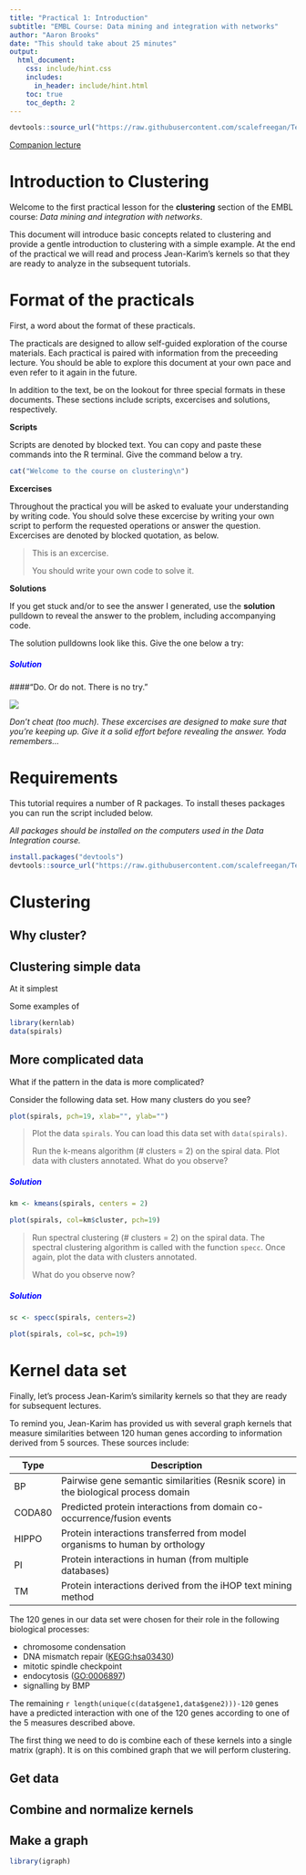 ```yaml
---
title: "Practical 1: Introduction"
subtitle: "EMBL Course: Data mining and integration with networks"
author: "Aaron Brooks"
date: "This should take about 25 minutes"
output: 
  html_document:
    css: include/hint.css
    includes:
      in_header: include/hint.html
    toc: true
    toc_depth: 2
---
```


```r
devtools::source_url("https://raw.githubusercontent.com/scalefreegan/Teaching/master/DataIntegration/scripts/readData.R")
```
[Companion lecture](http://scalefreegan.github.io/Teaching/DataIntegration/lectures/l1.html)

# Introduction to Clustering

Welcome to the first practical lesson for the **clustering** section of the EMBL course: *Data mining and integration with networks*. 

This document will introduce basic concepts related to clustering and provide a gentle introduction to clustering with a simple example. At the end of the practical we will read and process Jean-Karim's kernels so that they are ready to analyze in the subsequent tutorials.

# Format of the practicals

First, a word about the format of these practicals. 

The practicals are designed to allow self-guided exploration of the course materials. Each practical is paired with information from the preceeding lecture. You should be able to explore this document at your own pace and even refer to it again in the future. 

In addition to the text, be on the lookout for three special formats in these documents. These sections include scripts, excercises and solutions, respectively.   

**Scripts**

Scripts are denoted by blocked text. You can copy and paste these commands into the R terminal. Give the command below a try. 

```r
cat("Welcome to the course on clustering\n")
```

**Excercises**

Throughout the practical you will be asked to evaluate your understanding by writing code. You should solve these excercise by writing your own script to perform the requested operations or answer the question. Excercises are denoted by blocked quotation, as below.

> This is an excercise.
>
> You should write your own code to solve it.

**Solutions**

If you get stuck and/or to see the answer I generated, use the **solution** pulldown to reveal the answer to the problem, including accompanying code.

The solution pulldowns look like this. Give the one below a try:

<div id='hint'>
<h5 class="ui-closed" style="color:blue">Solution</h5>
####"Do. Or do not. There is no try."

![](http://a.dilcdn.com/bl/wp-content/uploads/sites/6/2013/11/01-400x225.jpg)
</div>

*Don't cheat (too much). These excercises are designed to make sure that you're keeping up. Give it a solid effort before revealing the answer. Yoda remembers...*

# Requirements

This tutorial requires a number of R packages. To install theses packages you can run the script included below.

*All packages should be installed on the computers used in the Data Integration course.*

```r
install.packages("devtools")
devtools::source_url("https://raw.githubusercontent.com/scalefreegan/Teaching/master/DataIntegration/scripts/installPackages.R")
```
    
# Clustering

## Why cluster?

## Clustering simple data

At it simplest

Some examples of 

```r
library(kernlab)
data(spirals)
```

## More complicated data

What if the pattern in the data is more complicated? 

Consider the following data set. How many clusters do you see?

```r
plot(spirals, pch=19, xlab="", ylab="")
```

> Plot the data `spirals`. You can load this data set with `data(spirals)`.
>
> Run the k-means algorithm (# clusters = 2) on the spiral data. Plot data with clusters annotated. What do you observe?

<div id='hint'>
<h5 class="ui-closed" style="color:blue">Solution</h5>
```r
km <- kmeans(spirals, centers = 2)

plot(spirals, col=km$cluster, pch=19)
```
</div>

> Run spectral clustering (# clusters = 2) on the spiral data. The spectral clustering algorithm is called with the function `specc`. Once again, plot the data with clusters annotated. 
>
> What do you observe now?

<div id='hint'>
<h5 class="ui-closed" style="color:blue">Solution</h5>
```r
sc <- specc(spirals, centers=2)

plot(spirals, col=sc, pch=19)
```
</div>


# Kernel data set

Finally, let's process Jean-Karim's similarity kernels so that they are ready for subsequent lectures. 

To remind you, Jean-Karim has provided us with several graph kernels that measure similarities between 120 human genes according to information derived from 5 sources. These sources include:

Type   | Description
-------|------------------------------------------------------------------------------------
BP     | Pairwise gene semantic similarities (Resnik score) in the biological process domain
CODA80 | Predicted protein interactions from domain co-occurrence/fusion events
HIPPO  | Protein interactions transferred from model organisms to human by orthology
PI     | Protein interactions in human (from multiple databases)
TM     | Protein interactions derived from the iHOP text mining method

The 120 genes in our data set were chosen for their role in the following biological processes:

- chromosome condensation
- DNA mismatch repair ([KEGG:hsa03430](http://www.genome.jp/dbget-bin/www_bget?pathway+hsa03430))
- mitotic spindle checkpoint
- endocytosis ([GO:0006897](https://www.ebi.ac.uk/QuickGO/GTerm?id=GO:0006897))
- signalling by BMP

The remaining `r length(unique(c(data$gene1,data$gene2)))-120` genes have a predicted interaction with one of the 120 genes according to one of the 5 measures described above.

The first thing we need to do is combine each of these kernels into a single matrix (graph). It is on this combined graph that we will perform clustering. 

## Get data

## Combine and normalize kernels

## Make a graph

```r
library(igraph)
```


